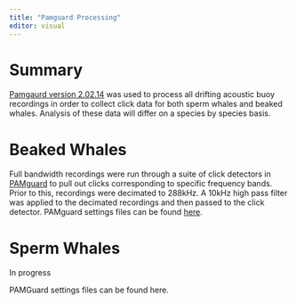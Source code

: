 ```yaml
---
title: "Pamguard Processing"
editor: visual
---
```


# Summary

[Pamgaurd version 2.02.14](https://www.pamguard.org/releases/download.html) was used to process all drifting acoustic buoy recordings in order to collect click data for both sperm whales and beaked whales. Analysis of these data will differ on a species by species basis.

# Beaked Whales

Full bandwidth recordings were run through a suite of click detectors in [PAMguard](https://www.pamguard.org/) to pull out clicks corresponding to specific frequency bands. Prior to this, recordings were decimated to 288kHz. A 10kHz high pass filter was applied to the decimated recordings and then passed to the click detector. PAMguard settings files can be found [here](https://github.com/SAEL-SWFSC/CalCurCEAS-2024-Drifter-Analysis/tree/main/data/BeakedWhales/Pamguard/PamgaurdSettings).

# Sperm Whales

In progress

PAMGuard settings files can be found here.
